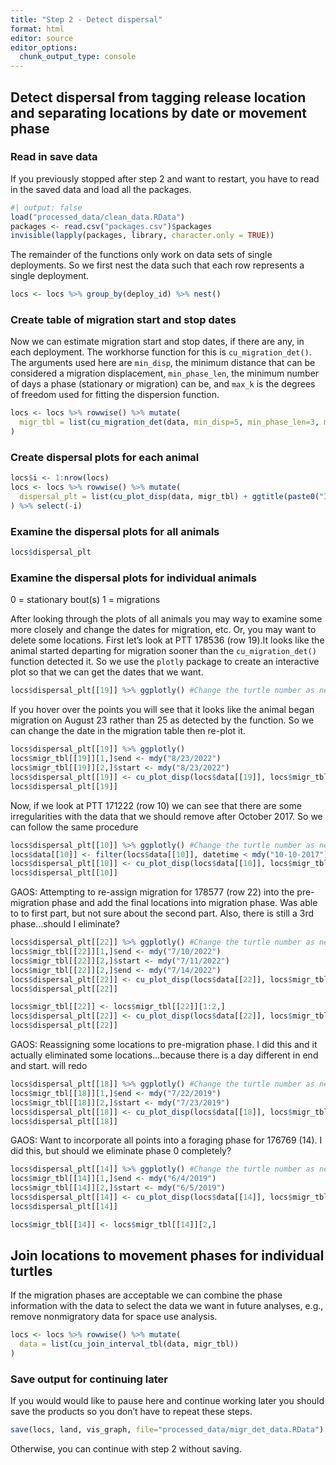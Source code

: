 ```yaml
---
title: "Step 2 - Detect dispersal"
format: html
editor: source
editor_options: 
  chunk_output_type: console
---
```


## Detect dispersal from tagging release location and separating locations by date or movement phase

### Read in save data
If you previously stopped after step 2 and want to restart, you have to read in the saved data and load all the packages.

```r
#| output: false
load("processed_data/clean_data.RData")
packages <- read.csv("packages.csv")$packages
invisible(lapply(packages, library, character.only = TRUE))
```

The remainder of the functions only work on data sets of single deployments. So we first nest the data such that each row represents a single deployment.

```r
locs <- locs %>% group_by(deploy_id) %>% nest()
```


### Create table of migration start and stop dates

Now we can estimate migration start and stop dates, if there are any, in each deployment. The workhorse function for this is `cu_migration_det()`. The arguments used here are `min_disp`, the minimum distance that can be considered a migration displacement, `min_phase_len`, the minimum number of days a phase (stationary or migration) can be, and `max_k` is the degrees of freedom used for fitting the dispersion function. 

```r
locs <- locs %>% rowwise() %>% mutate(
  migr_tbl = list(cu_migration_det(data, min_disp=5, min_phase_len=3, max_k=30))
)
```

### Create dispersal plots for each animal

```r
locs$i <- 1:nrow(locs)
locs <- locs %>% rowwise() %>% mutate(
  dispersal_plt = list(cu_plot_disp(data, migr_tbl) + ggtitle(paste0("ID:",deploy_id, " / row:",i)))
) %>% select(-i)
```

### Examine the dispersal plots for all animals

```r
locs$dispersal_plt

```

### Examine the dispersal plots for individual animals

0 = stationary bout(s)
1 = migrations

After looking through the plots of all animals you may way to examine some more closely and change the dates for migration, etc. Or, you may want to delete some locations. First let's look at PTT 178536 (row 19).It looks like the animal started departing for migration sooner than the `cu_migration_det()` function detected it. So we use the `plotly` package to create an interactive plot so that we can get the dates that we want.
```r
locs$dispersal_plt[[19]] %>% ggplotly() #Change the turtle number as needed
```
If you hover over the points you will see that it looks like the animal began migration on August 23 rather than 25 as detected by the function. So we can change the date in the migration table then re-plot it. 
```r
locs$dispersal_plt[[19]] %>% ggplotly()
locs$migr_tbl[[19]][1,]$end <- mdy("8/23/2022")
locs$migr_tbl[[19]][2,]$start <- mdy("8/23/2022")
locs$dispersal_plt[[19]] <- cu_plot_disp(locs$data[[19]], locs$migr_tbl[[19]]) + ggtitle(paste0("ID:",locs$deploy_id[[19]], " / row:",19))
locs$dispersal_plt[[19]]
```

Now, if we look at PTT 171222 (row 10) we can see that there are some irregularities with the data that we should remove after October 2017. So we can follow the same procedure
```r
locs$dispersal_plt[[10]] %>% ggplotly() #Change the turtle number as needed
locs$data[[10]] <- filter(locs$data[[10]], datetime < mdy("10-10-2017"))
locs$dispersal_plt[[10]] <- cu_plot_disp(locs$data[[10]], locs$migr_tbl[[10]]) + ggtitle(paste0("ID:",locs$deploy_id[[10]], " / row:",10))
locs$dispersal_plt[[10]]
```


GAOS: Attempting to re-assign migration for 178577 (row 22) into the pre-migration phase and add the final locations into migration phase. Was able to to first part, but not sure about the second part. Also, there is still a 3rd phase...should I eliminate?
```r
locs$dispersal_plt[[22]] %>% ggplotly() #Change the turtle number as needed
locs$migr_tbl[[22]][1,]$end <- mdy("7/10/2022")
locs$migr_tbl[[22]][2,]$start <- mdy("7/11/2022")
locs$migr_tbl[[22]][2,]$end <- mdy("7/14/2022")
locs$dispersal_plt[[22]] <- cu_plot_disp(locs$data[[22]], locs$migr_tbl[[22]]) + ggtitle(paste0("ID:",locs$deploy_id[[22]], " / row:",22))
locs$dispersal_plt[[22]]

locs$migr_tbl[[22]] <- locs$migr_tbl[[22]][1:2,]
locs$dispersal_plt[[22]] <- cu_plot_disp(locs$data[[22]], locs$migr_tbl[[22]]) + ggtitle(paste0("ID:",locs$deploy_id[[22]], " / row:",22))
locs$dispersal_plt[[22]]
```

GAOS: Reassigning some locations to pre-migration phase. I did this and it actually eliminated some locations...because there is a day different in end and start. will redo
```r
locs$dispersal_plt[[18]] %>% ggplotly() #Change the turtle number as needed
locs$migr_tbl[[18]][1,]$end <- mdy("7/22/2019")
locs$migr_tbl[[18]][2,]$start <- mdy("7/23/2019")
locs$dispersal_plt[[18]] <- cu_plot_disp(locs$data[[18]], locs$migr_tbl[[18]]) + ggtitle(paste0("ID:",locs$deploy_id[[18]], " / row:",18))
locs$dispersal_plt[[18]]
```

GAOS: Want to incorporate all points into a foraging phase for 176769 (14). I did this, but should we eliminate phase 0 completely? 
```r
locs$dispersal_plt[[14]] %>% ggplotly() #Change the turtle number as needed
locs$migr_tbl[[14]][1,]$end <- mdy("6/4/2019")
locs$migr_tbl[[14]][2,]$start <- mdy("6/5/2019")
locs$dispersal_plt[[14]] <- cu_plot_disp(locs$data[[14]], locs$migr_tbl[[14]]) + ggtitle(paste0("ID:",locs$deploy_id[[14]], " / row:",14))
locs$dispersal_plt[[14]]

locs$migr_tbl[[14]] <- locs$migr_tbl[[14]][2,]
```






## Join locations to movement phases for individual turtles

If the migration phases are acceptable we can combine the phase information with the data to select the data we want in future analyses, e.g., remove nonmigratory data for space use analysis. 
```r
locs <- locs %>% rowwise() %>% mutate(
  data = list(cu_join_interval_tbl(data, migr_tbl))
)
```

### Save output for continuing later
If you would would like to pause here and continue working later you should save the products so you don't have to repeat these steps.
```r
save(locs, land, vis_graph, file="processed_data/migr_det_data.RData")
```
Otherwise, you can continue with step 2 without saving.